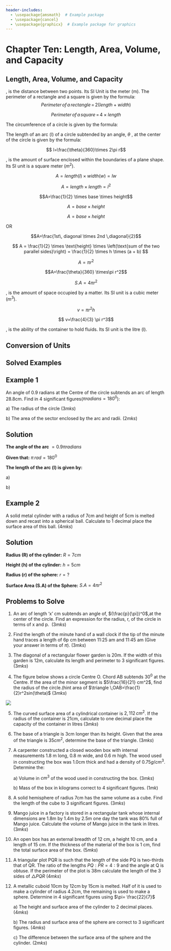 ```yaml
---
header-includes:
  - \usepackage{amsmath}  # Example package
  - \usepackage{cancel}
  - \usepackage{graphicx}  # Example package for graphics
---
```


# Chapter Ten: Length, Area, Volume, and Capacity {.unnumbered}

## Length, Area, Volume, and Capacity {.unnumbered}

\textbf{Length}, is the distance between two points. Its SI Unit is the
meter (m). The perimeter of a rectangle and a square is given by the
formula: $$ Perimeter\, of \,a \,rectangle\,=\,2(length+width)$$

$$Perimeter \,of \,a \,square\,=\,4 \times length$$

The circumference of a circle is given by the formula:

```{=latex}
\begin{align}
\text{Volume} & = \pi r^2 h \\ 
\text{Old volume} & = \pi r^2 h \\ 
\text{New radius} & = 1.225r \\ 
\text{New height} & = 0.7h \\ 
\text{New volume} & = \pi(1.225r)^2(0.7h) \\ 
& = 1.225^2 \times 0.7 \times r^2 \times h \\ 
& \approx 1.05044 \pi r^2 h 
\end{align}
```
The length of an arc (l) of a circle subtended by an angle, $\theta$ ,
at the center of the circle is given by the formula:

$$ l=\frac{\theta}{360}\times 2\pi r$$

\textbf{Area}, is the amount of surface enclosed within the boundaries
of a plane shape. Its SI unit is a square meter ($m^2$).

\textbf{Area of a rectangle (A):}

$$A=length (l)\times width(w)=lw$$

\textbf{Area of square (A):}

$$A=length \times length= l^2$$

\textbf{Area of a triangle (A): }

$$A=\frac{1}{2} \times base \times height$$

\textbf{Area of a parallelogram (A):}

$$A=base \times height$$ \textbf{Area of a rhombus (A):}

$$A=base \times height   $$

OR

$$A=\frac{1st\, diagonal \times 2nd \,diagonal}{2}$$

\textbf{Area of a trapezium  (A):}


$$
A = \frac{1}{2} \times \text{height} \times \left(\text{sum of the two parallel sides}\right) = \frac{1}{2} \times h \times (a + b)
$$ 


\textbf{Area of a circle (A):}

$$A=\pi r^2$$

\textbf{Area of a sector subtended by an angle \,$\theta $\,at the center of a circle:}

$$A=\frac{\theta}{360} \times\pi r^2$$

\centerline{\textbf{Surface area of solids (S.A)}}

\textbf{Surface area of a cuboid:}

```{=latex}
\begin{align*}
S.A&=2(length \times width)+2(width \times height)+2(length\times height)\\
&=2(lw)+2(wh)+2(lh)\\
&=2(lw+wh+lh)
\end{align*}
```
\textbf{Surface area of a cylinder:}

```{=latex}
\begin{align*}
S.A&=2\pi rh+2\pi r^2\\&=2\pi r(h+r)
\end{align*}
```
\textbf{Surface area of a sphere:}

$$S.A=4\pi r^2$$

\textbf{Volume}, is the amount of space occupied by a matter. Its SI
unit is a cubic meter ($m^3$).

\textbf{Volume of a cuboid:}

```{=latex}
\begin{align*}
v&=length \times width \times height\\&=lwh
\end{align*}
```
\textbf{Volume of a cube:}

```{=latex}
\begin{align*}
v&=length \times length \times length \\
&=l^3 
\end{align*}
```
\textbf{Volume of a cylinder:}

$$ v=\pi r^2 h$$ \textbf{Volume of a sphere:}

$$ v=\frac{4}{3} \pi r^3$$ \textbf{Volume of a prism:}

```{=latex}
\begin{align*}
v&=cross-sectional \,area \times length \\
&=\frac{1}{2}\times base\times height\times length\\
&=\frac{1}{2}\times bhl
\end{align*}
```
\textbf{Capacity}, is the ability of the container to hold fluids. Its
SI unit is the litre (l).

::: {.callout-note collapse="false"}
## Conversion of Units

```{=latex}
\begin{align*}
1 m &=100 cm \\ 
1 cm &= 10 mm\\ 
1000 cm^3 &= 1 \,litre =1 m^3\\
1 cm^3& = 1\, ml\\ 
10000 m^2 &= 1 \,hectare (ha)\\
100 m^2 &= 1 \,acre 
\end{align*}
```
:::

## Solved Examples

::: {.callout-note collapse="false"}
## Example 1

An angle of 0.9 radians at the Centre of the circle subtends an arc of
length 28.8cm. Find in 4 significant figures($\pi radians=180^0$):

a\) The radius of the circle              \hspace{10.4 cm}        $(3mks)$

b\) The area of the sector enclosed by the arc and radii.     \hspace{5.5 cm} $(2mks)$
:::

::: {.callout-caution collapse="true"}
## Solution

**The angle of the arc** $=0.9 \pi radians$

**Given that:** $\pi\,rad=180^{0}$

**The length of the arc (l) is given by:**

a\)

```{=latex}
\begin{equation}
\begin{split}
\frac{\theta}{360}\times 2\pi r&=length\, of \,the \,arc \\
 28.8 cm &=\frac{162^{0}}{\cancel\pi}\times\frac{1}{\cancelto{180}{360}}\times \cancel2\cancel\pi r\\
\frac{162^{0}}{180^{0}}r &= 28.8 cm \\
r&= 28.8 cm \times \frac{180^{0}}{162^{0}}\\
\therefore r&=32
\end{split}
\end{equation}
```
b\)

```{=latex}
\begin{equation}
\begin{split}
Area&=\frac{\theta}{360} \times\pi r^2 \\
&=\frac{162^{0}}{360^{0}\cancel\pi}\times\cancel\pi \times 32 \times 32\\
&=\frac{162^{0}}{360^{0}}\times 32 \times 32\\
&=460.8 cm^2
\end{split}
\end{equation}
```
:::

::: {.callout-note collapse="false"}
## Example 2

A solid metal cylinder with a radius of 7cm and height of 5cm is melted
down and recast into a spherical ball. Calculate to 1 decimal place the
surface area of this ball.\hspace{5 cm} $(4mks)$
:::

::: {.callout-caution collapse="true"}
## Solution

**Radius (R) of the cylinder:** $R= 7cm$

**Height (h) of the cylinder:** $h= 5 cm$

**Radius (r) of the sphere:** $r=?$

**Surface Area (S.A) of the Sphere:** $S.A = 4\pi r^{2}$

```{=latex}
\begin{equation}
\begin{split}
Volume\, of\, Cylinder &= volume\, of \,Sphere\\
\cancel\pi R^{2}h &= \frac{4}{3}\cancel\pi r^{3}\\
7^2\times5 &=\frac{4}{3}r^{3} \\
r^{3} &=7\times7\times5\times\frac{3}{4}\\
r &=\sqrt[3]{183.75}\\
\therefore r& \approx 5.685 cm\\
\end{split}
\end{equation}
```
```{=latex}
\begin{equation}
\begin{split}
S.A\,of\,the \,sphere& = 4\pi r^{2}\\
&=4\times\frac{22}{7}\times 5.685^{2}\\
&=406.299\\
&\approx 406.3 cm^{2}
\end{split}
\end{equation}
```
:::

::: {.callout-note collapse="false"}
## Problems to Solve

1.  An arc of length 'x' cm subtends an angle of, $(\frac{p}{\pi})^0$,at
    the center of the circle. Find an expression for the radius, r, of
    the circle in terms of x and p. \hspace{6.2 cm} $(3mks)$

2.  Find the length of the minute hand of a wall clock if the tip of the
    minute hand traces a length of 6p cm between 11:25 am and 11:45 am
    (Give your answer in terms of $\pi$). \hspace{2 cm} $(3mks)$

3.  The diagonal of a rectangular flower garden is 20m. If the width of
    this garden is 12m, calculate its length and perimeter to 3
    significant figures. \hspace{6.7 cm} $(3mks)$

4.  The figure below shows a circle Centre O. Chord AB subtends $30^0$
    at the Centre. If the area of the minor segment is
    $5\frac{16}{21} cm^2$, find the radius of the circle.(hint area of
    $\triangle \,OAB=\frac{1}{2}r^2sin(\theta)$ \hspace{14.5cm} $(3mks)$

![](images/circle.png)

5.  The curved surface area of a cylindrical container is $2,112\,cm^2$.
    If the radius of the container is 21cm, calculate to one decimal
    place the capacity of the container in litres \hspace{2.1 cm}
    $(3mks)$

6.  The base of a triangle is 3cm longer than its height. Given that the
    area of the triangle is $35cm^2$, determine the base of the
    triangle. \hspace{7.2 cm} $(3mks)$

7.  A carpenter constructed a closed wooden box with internal
    measurements 1.8 m long, 0.8 m wide, and 0.6 m high. The wood used
    in constructing the box was 1.0cm thick and had a density of
    $0.75g/cm^{3}$. Determine the:

    a\) Volume in $cm^3$ of the wood used in constructing the box.
    \hspace{4.2 cm} $(3mks)$

    b\) Mass of the box in kilograms correct to 4 significant figures.
    \hspace{3.6 cm} $(1mk)$

8.  A solid hemisphere of radius 7cm has the same volume as a cube. Find
    the length of the cube to 3 significant figures. \hspace{10.4 cm}
    $(3mks)$

9.  Mango juice in a factory is stored in a rectangular tank whose
    internal dimensions are 1.8m by 1.4m by 2.5m one day the tank was
    80% full of Mango juice. Calculate the volume of Mango juice in the
    tank in litres. \hspace{10 cm} $(3mks)$

10. An open box has an external breadth of 12 cm, a height 10 cm, and a
    length of 15 cm. If the thickness of the material of the box is 1
    cm, find the total surface area of the box. \hspace{3.7cm} $(5mks)$

11. A triangular plot PQR is such that the length of the side PQ is
    two-thirds that of QR. The ratio of the lengths $PQ: PR = 4:9$ and
    the angle at Q is obtuse. If the perimeter of the plot is 38m
    calculate the length of the 3 sides of $\triangle PQR$
    \hspace{7.5cm} $(4mks)$

12. A metallic cuboid 10cm by 12cm by 15cm is melted. Half of it is used
    to make a cylinder of radius 4.2cm, the remaining is used to make a
    sphere. Determine in 4 significant figures using $\pi= \frac{22}{7}$

    a\) The height and surface area of the cylinder to 2 decimal places.
    \hspace{3.2 cm} $(4mks)$

    b\) The radius and surface area of the sphere are correct to 3
    significant figures. \hspace{1.5 cm} $(4mks)$

    c\) The difference between the surface area of the sphere and the
    cylinder. \hspace{1.7cm} $(2mks)$
:::
